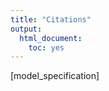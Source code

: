 ```yaml
---
title: "Citations"
output:
  html_document:
    toc: yes
---
```


[derive]:https://github.com/andkov/Longitudinal_Models_of_Religiosity_NLSY97/blob/master/Data/Derive_dsL_from_Extract.md
[metrics]:https://github.com/andkov/Longitudinal_Models_of_Religiosity_NLSY97/blob/master/Models/Descriptives/Metrics.md
[descriptives]:https://github.com/andkov/Longitudinal_Models_of_Religiosity_NLSY97/blob/master/Models/Descriptives/Descriptives.md
[attend]:https://github.com/andkov/Longitudinal_Models_of_Religiosity_NLSY97/blob/master/Models/Descriptives/Attendance.md
[databox]:https://github.com/andkov/Longitudinal_Models_of_Religiosity_NLSY97/blob/master/Models/Descriptives/Databox.Rmd

[labels]:https://github.com/andkov/Longitudinal_Models_of_Religiosity_NLSY97/blob/master/Scripts/Data/LabelingFactorLevels.R
[manipulate]:https://github.com/andkov/Longitudinal_Models_of_Religiosity_NLSY97/blob/master/Vignettes/dplyr/Data_Manipulation_Guide.md

[databoxStatcanvas]:http://statcanvas.net/thesis/databox/
[NLSWeb]:https://www.nlsinfo.org/investigator/pages/login.jsp
[NLS]:http://www.bls.gov/nls/
[NLSparents]:http://www.bls.gov/nls/quex/r1/y97rd1pquex.htm

[lmr]:https://github.com/andkov/Longitudinal_Models_of_Religiosity_NLSY97

[data]:https://github.com/andkov/Longitudinal_Models_of_Religiosity_NLSY97/tree/master/Data

[models]:https://github.com/andkov/Longitudinal_Models_of_Religiosity_NLSY97/tree/master/Models
[vignettes]::https://github.com/andkov/Longitudinal_Models_of_Religiosity_NLSY97/tree/master/Vignettes

[appendix]:http://statcanvas.net/thesis/appendix/


<!-- Images -->
[model_specification]